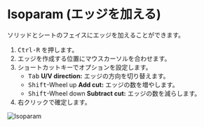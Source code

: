 
<Reference shortcut="Ctrl-R" command="Isoparam" button="" />

# Isoparam (エッジを加える)

ソリッドとシートのフェイスにエッジを加えることができます。

1. <kbd>Ctrl-R</kbd> を押します。
2. エッジを作成する位置にマウスカーソルを合わせます。
3. ショートカットキーでオプションを設定します。
   - <kbd>Tab</kbd> **U/V direction:** エッジの方向を切り替えます。
   - <kbd>Shift</kbd>-Wheel up **Add cut:** エッジの数を増やします。
   - <kbd>Shift</kbd>-Wheel down **Subtract cut:** エッジの数を減らします。
4. 右クリックで確定します。

![Isoparam](/img/isoparam.gif)





